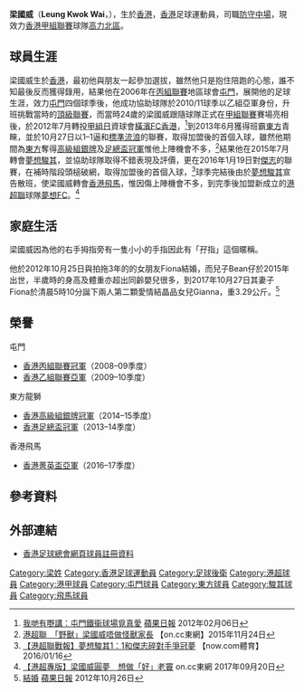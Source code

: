 {{Infobox football biography
| name        = 梁國威 <br> Leung Kwok Wai
| image       = Leung Kwok Wai.JPG
| fullname    = 梁國威
| nickname    = 孖指、野獸、威仔
| birth_date  = {{birth date and age|1986|2|23}}
| birth_place = {{HKG-1959}}
| height      = {{height|m=1.84}}
| position    = [[中堅|中堅]]、[[防守中場|防守中場]]
| currentclub = [[北區足球會|高力北區]]
| clubnumber  = 23
| youthyears1 = 
| youthclubs1 =
| years1 = 2006–2012
| clubs1 = [[屯門體育會足球隊|屯門]]
| caps1  = 86
| goals1 = 14
| years2 = 2012–2013
| clubs2 = [[駿其足球會|橫濱FC香港]]
| caps2  = 14
| goals2 = 0
| years3 = 2013–2015
| clubs3 = [[東方足球隊|東方沙龍]]
| caps3  = 21
| goals3 = 1
| years4 = 2015–2016
| clubs4 = [[夢想駿其足球會|夢想駿其]]
| caps4  = 21
| goals4 = 1
| years5 = 2016–2017
| clubs5 = [[香港飛馬足球會|香港飛馬]]
| caps5  = 2
| goals5 = 0
| years6 = 2017–2019
| clubs6 = [[夢想體育會|夢想FC]]
| caps6  = 22
| goals6 = 0
| nationalyears1 = 
| nationalteam1  = 
| nationalcaps1  = 
| nationalgoals1 = 
| pcupdate = 
| ntupdate = 
}}

'''梁國威'''（'''Leung Kwok Wai'''，{{bd|1986年|2月23日}}），生於[[香港|香港]]，[[香港|香港]]足球運動員，司職[[防守中場|防守中場]]，現效力[[香港甲組聯賽|香港甲組聯賽]]球隊[[北區足球會|高力北區]]。

==球員生涯==
梁國威生於[[香港|香港]]，最初他與朋友一起參加選拔，雖然他只是抱住陪跑的心態，誰不知最後反而獲得錄用，結果他在2006年在[[香港丙組足球聯賽|丙組聯賽]]地區球會[[屯門體育會足球隊|屯門]]，展開他的足球生涯，效力[[屯門體育會足球隊|屯門]]四個球季後，他成功協助球隊於2010/11球季以乙組亞軍身份，升班挑戰當時的[[香港甲組足球聯賽|頂級聯賽]]，而當時24歲的梁國威跟隨球隊正式在[[香港甲組足球聯賽|甲組聯賽]]賽場亮相後，於2012年7月轉投[[香港甲組足球聯賽|甲組]][[日本|日]]資球會[[橫濱FC香港|橫濱FC香港]]，<ref>[http://hk.apple.nextmedia.com/sports/art/20120206/16044491 我哋有嘢講：屯門鐵衞球場覓真愛] {{Wayback|url=http://hk.apple.nextmedia.com/sports/art/20120206/16044491 |date=20160324230022 }} [[蘋果日報|蘋果日報]] 2012年02月06日</ref>到2013年6月獲得班霸[[東方足球隊|東方]]青睞，並於10月27日以1–1逼和[[香港流浪足球會|標準流浪]]的聯賽，取得加盟後的首個入球，雖然他期間為[[東方足球隊|東方]]奪得[[2014–15年香港高級組銀牌|高級組銀牌]]及[[2013–14年香港足總盃|足總盃冠軍]]惟他上陣機會不多，<ref>[http://hk.on.cc/hk/bkn/cnt/sport/20151124/bkn-20151124002050821-1124_00882_001.html 港超聯　「野獸」梁國威唔做怪獸家長] {{Wayback|url=http://hk.on.cc/hk/bkn/cnt/sport/20151124/bkn-20151124002050821-1124_00882_001.html |date=20160815150659 }} 【on.cc東網】2015年11月24日</ref>結果他在2015年7月轉會[[夢想駿其足球會|夢想駿其]]，並協助球隊取得不錯表現及評價，更在2016年1月19日對[[傑志體育會|傑志]]的聯賽，在補時階段頭槌破網，取得加盟後的首個入球，<ref>[http://sports.now.com/home/news/details?id=14165126076 【港超聯戰報】夢想駿其1：1和傑志碎對手爭冠夢] {{Wayback|url=http://sports.now.com/home/news/details?id=14165126076 |date=20160611153722 }} 【now.com體育】 2016/01/16</ref>球季完結後由於[[夢想駿其足球會|夢想駿其]]宣告散班，使梁國威轉會[[香港飛馬足球會|香港飛馬]]，惟因傷上陣機會不多，到完季後加盟新成立的[[港超聯|港超聯]]球隊[[夢想足球隊|夢想FC]]。<ref>[http://hk.on.cc/hk/bkn/cnt/sport/20170920/bkn-20170920003703223-0920_00882_001.html 【港超專版】梁國威圓夢　想做「好」老竇] {{Wayback|url=http://hk.on.cc/hk/bkn/cnt/sport/20170920/bkn-20170920003703223-0920_00882_001.html |date=20170920191036 }} on.cc東網 2017年09月20日</ref>

==家庭生活==
梁國威因為他的右手拇指旁有一隻小小的手指因此有「孖指」這個暱稱。

他於2012年10月25日與拍拖3年的的女朋友Fiona結婚，而兒子Bean仔於2015年出世，半歲時的身高及體重亦超出同齡嬰兒很多，到2017年10月27日其妻子Fiona於清晨5時10分誕下兩人第二顆愛情結晶品女兒Gianna，重3.29公斤。<ref>[http://hk.apple.nextmedia.com/sports/art/20121026/18049000 結婚] {{Wayback|url=http://hk.apple.nextmedia.com/sports/art/20121026/18049000 |date=20160303221007 }} [[蘋果日報|蘋果日報]]  2012年10月26日</ref>

==榮譽==
;屯門
* [[香港丙組足球聯賽|香港丙組聯賽冠軍]]（2008–09季度）
* [[2009–10年香港乙組足球聯賽|香港乙組聯賽亞軍]]（2009–10季度）
;東方龍獅
* [[2014–15年香港高級組銀牌|香港高級組銀牌冠軍]]（2014–15季度）
* [[2013–14年香港足總盃|香港足總盃冠軍]]（2013–14季度）
;香港飛馬
* [[2016–17年香港菁英盃|香港菁英盃亞軍]]（2016–17季度）

==參考資料==
{{reflist}}

==外部連結==
* [https://www.hkfa.com/ch/club/142/detail?player=6094#gotab 香港足球總會網頁球員註冊資料] {{Wayback|url=https://www.hkfa.com/ch/club/142/detail?player=6094#gotab |date=20160405061924 }}

{{夢想FC球員名單}}

{{DEFAULTSORT:Leung Kwok Wai}} 
[[Category:梁姓|Category:梁姓]]
[[Category:香港足球運動員|Category:香港足球運動員]]
[[Category:足球後衛|Category:足球後衛]]
[[Category:港超球員|Category:港超球員]]
[[Category:港甲球員|Category:港甲球員]]
[[Category:屯門球員|Category:屯門球員]]
[[Category:東方球員|Category:東方球員]]
[[Category:駿其球員|Category:駿其球員]]
[[Category:飛馬球員|Category:飛馬球員]]